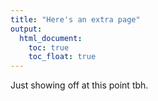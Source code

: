 ```yaml
---
title: "Here's an extra page"
output: 
  html_document:
    toc: true
    toc_float: true
---
```


Just showing off at this point tbh.






